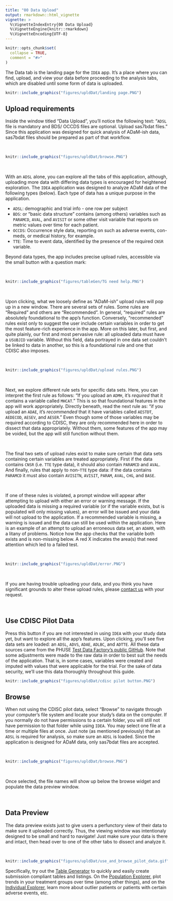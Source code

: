 ```yaml
---
title: "00 Data Upload"
output: rmarkdown::html_vignette
vignette: >
  %\VignetteIndexEntry{00 Data Upload}
  %\VignetteEngine{knitr::rmarkdown}
  %\VignetteEncoding{UTF-8}
---
```


```r
knitr::opts_chunk$set(
  collapse = TRUE,
  comment = "#>"
)
```

The Data tab is the landing page for the `IDEA` app. It's a place where you can find, upload, and view your data before proceeding to the analysis tabs, which are disabled until some form of data is uploaded.

```r
knitr::include_graphics("figures/upldDat/landing page.PNG")
```

## Upload requirements

Inside the window titled "Data Upload", you'll notice the following text: "`ADSL` file is mandatory and BDS/ OCCDS files are optional. Upload sas7bdat files." Since this application was designed for quick analysis of ADaM-ish data, sas7bdat files should be prepared as part of that workflow.

<br>

```r
knitr::include_graphics("figures/upldDat/browse.PNG")
```

<br>

With an `ADSL` alone, you can explore all the tabs of this application, although, uploading more data with differing data types is encouraged for heightened exploration. The `IDEA` application was designed to analyze ADaM data of the following types (below). Each type of data has a unique purpose in the application. 

- `ADSL`: demographic and trial info - one row per subject
- `BDS`: or "basic data structure" contains (among others) variables such as `PARAMCD`, `AVAL`, and `AVISIT` or some other visit variable that reports on metric values over time for each patient.
- `OCCDS`: Occurrence style data, reporting on such as adverse events, con-meds, or medical history, for example.
- `TTE`: Time to event data, identified by the presence of the required `CNSR` variable.

Beyond data types, the app includes precise upload rules, accessible via the small button with a question mark:

<br>

```r
knitr::include_graphics("figures/tableGen/TG need help.PNG")
```

<br>

Upon clicking, what we loosely define as "ADaM-ish" upload rules will pop up in a new window. There are several sets of rules. Some rules are "Required" and others are "Recommended". In general, "required" rules are absolutely foundational to the app's function. Conversely, "recommended" rules exist only to suggest the user include certain variables in order to get the most feature-rich experience in the app. More on this later, but first, and quite plainly, our first and most pervasive rule: all uploaded data must have a `USUBJID` variable. Without this field, data portrayed in one data set couldn't be linked to data in another, so this is a foundational rule and one that CDISC also imposes.

<br>


```r
knitr::include_graphics("figures/upldDat/upload rules.PNG")
```

<br>

Next, we explore different rule sets for specific data sets. Here, you can interpret the first rule as follows: "If you upload an `ADMH`, it's *required* that it contains a variable called `MHCAT`." This is so that foundational features in the app will work appropriately. Directly beneath, read the next rule as: "if you upload an `ADAE`, it's *recommended* that it have variables called `AESTDT`, `AEDECOD`, `AESEV`, and `AESER`." Even though some of those variables may be required according to CDISC, they are only recommended here in order to dissect that data appropriately. Without them, some features of the app may be voided, but the app will still function without them. 

<br>

The final two sets of upload rules exist to make sure certain that data sets containing certain variables are treated appropriately. First if the data contains `CNSR` (i.e. `TTE` type data), it should also contain `PARAMCD` and `AVAL`. And finally, rules that apply to non-`TTE` type data: if the data contains `PARAMCD` it must also contain `AVISITN`, `AVISIT`, `PARAM`, `AVAL`, `CHG`, and `BASE`.

<br>

If one of these rules is violated, a prompt window will appear after attempting to upload with either an error or warning message. If the uploaded data is missing a required variable (or if the variable exists, but is populated will only missing values), an error will be issued and your data will not upload to the application. If a recommended variable is missing, a warning is issued and the data can still be used within the application. Here is an example of an attempt to upload an erroneous data set, an `ADARR`, with a litany of problems. Notice how the app checks that the variable both exists and is non-missing below. A red X indicates the area(s) that need attention which led to a failed test.

<br>

```r
knitr::include_graphics("figures/upldDat/error.PNG")
```

<br>

If you are having trouble uploading your data, and you think you have significant grounds to alter these upload rules, please [contact us](mailto:example@email.com?subject=IDEA App Question/ Request) with your request.

<br>

## Use CDISC Pilot Data

Press this button if you are not interested in using `IDEA` with your study data yet, but  want to explore all the app's features. Upon clicking, you'll see five data sets are loaded: an `ADSL`, `ADVS`, `ADAE`, `ADLBC`, and `ADTTE`. All these data sources came from the PHUSE [Test Data Factory's public GitHub](https://github.com/phuse-org/TestDataFactory/blob/master/Updated/TDF_ADaM/). Note that some adjustments were made to the raw data in order to best suit the needs of the application. That is, in some cases, variables were created and imputed with values that were applicable for the trial. For the sake of data security, we'll use this data thoroughly throughout this guide.

```r
knitr::include_graphics("figures/upldDat/cdisc pilot button.PNG")
```

## Browse

When not using the CDISC pilot data, select "Browse" to navigate through your computer's file system and locate your study's data on the computer. If you normally do not have permissions to a certain folder, you will still not have permission to that folder while using `IDEA`. You may select one file at a time or multiple files at once. Just note (as mentioned previously) that an `ADSL` is required for analysis, so make sure an `ADSL` is loaded. Since the application is designed for ADaM data, only sas7bdat files are accepted.

<br>

```r
knitr::include_graphics("figures/upldDat/browse.PNG")
```

<br>

Once selected, the file names will show up below the browse widget and populate the data preview window.

<br>


## Data Preview

The data preview exists just to give users a perfunctory view of their data to make sure it uploaded correctly. Thus, the viewing window was intentionaly designed to be small and hard to navigate! Just make sure your data is there and intact, then head over to one of the other tabs to dissect and analyze it.

<br>

```r
knitr::include_graphics("figures/upldDat/use_and_browse_pilot_data.gif")
```

Specifically, try out the [Table Generator](https://github.biogen.com/pages/biometrics/SEER/articles/x01_Table_Generator.html) to quickly and easily create submission compliant tables and listings. On the [Population Explorer](https://github.biogen.com/pages/biometrics/SEER/articles/x02_Pop_Exp.html), plot trends in your treatment groups over time (among other things), and on the [Individual Explorer](https://github.biogen.com/pages/biometrics/SEER/articles/x03_Indv_Expl.html), learn more about outlier patients or patients with certain adverse events, etc.

<br>

<br>

<br>

<br>
